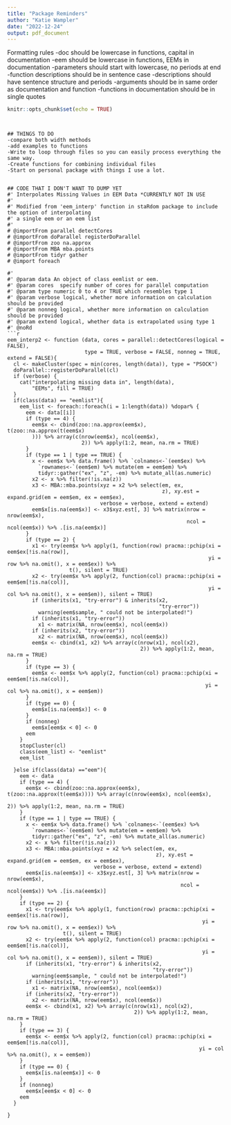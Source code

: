 ```yaml
---
title: "Package Reminders"
author: "Katie Wampler"
date: "2022-12-24"
output: pdf_document
---
```

Formatting rules 
-doc should be lowercase in functions, capital in documentation 
-eem should be lowercase in functions, EEMs in documentation 
-parameters should start with lowercase, no periods at end 
-function descriptions should be in sentence case 
-descriptions should have sentence structure and periods
-arguments should be in same order as documentation and function
-functions in documentation should be in single quotes


```r
knitr::opts_chunk$set(echo = TRUE)
```
```


## THINGS TO DO 
-compare both width methods
-add examples to functions
-Write to loop through files so you can easily process everything the same way. 
-Create functions for combining individual files
-Start on personal package with things I use a lot.  


## CODE THAT I DON'T WANT TO DUMP YET 
#' Interpolates Missing Values in EEM Data *CURRENTLY NOT IN USE
#'
#' Modified from 'eem_interp' function in staRdom package to include the option of interpolating
#' a single eem or an eem list
#'
# @importFrom parallel detectCores
# @importFrom doParallel registerDoParallel
# @importFrom zoo na.approx
# @importFrom MBA mba.points
# @importFrom tidyr gather
# @import foreach

#'
#' @param data An object of class eemlist or eem.
#' @param cores	 specify number of cores for parallel computation
#' @param type numeric 0 to 4 or TRUE which resembles type 1
#' @param verbose logical, whether more information on calculation should be provided
#' @param nonneg logical, whether more information on calculation should be provided
#' @param extend logical, whether data is extrapolated using type 1
#' @noRd
```r

eem_interp2 <- function (data, cores = parallel::detectCores(logical = FALSE),
                         type = TRUE, verbose = FALSE, nonneg = TRUE, extend = FALSE){
  cl <- makeCluster(spec = min(cores, length(data)), type = "PSOCK")
  doParallel::registerDoParallel(cl)
  if (verbose) {
    cat("interpolating missing data in", length(data),
        "EEMs", fill = TRUE)
  }
  if(class(data) == "eemlist"){
    eem_list <- foreach::foreach(i = 1:length(data)) %dopar% {
      eem <- data[[i]]
      if (type == 4) {
        eem$x <- cbind(zoo::na.approx(eem$x), t(zoo::na.approx(t(eem$x)
        ))) %>% array(c(nrow(eem$x), ncol(eem$x),
                        2)) %>% apply(1:2, mean, na.rm = TRUE)
      }
      if (type == 1 | type == TRUE) {
        x <- eem$x %>% data.frame() %>% `colnames<-`(eem$ex) %>%
          `rownames<-`(eem$em) %>% mutate(em = eem$em) %>%
          tidyr::gather("ex", "z", -em) %>% mutate_all(as.numeric)
        x2 <- x %>% filter(!is.na(z))
        x3 <- MBA::mba.points(xyz = x2 %>% select(em, ex,
                                                  z), xy.est = expand.grid(em = eem$em, ex = eem$ex),
                              verbose = verbose, extend = extend)
        eem$x[is.na(eem$x)] <- x3$xyz.est[, 3] %>% matrix(nrow = nrow(eem$x),
                                                          ncol = ncol(eem$x)) %>% .[is.na(eem$x)]
      }
      if (type == 2) {
        x1 <- try(eem$x %>% apply(1, function(row) pracma::pchip(xi = eem$ex[!is.na(row)],
                                                                 yi = row %>% na.omit(), x = eem$ex)) %>%
                    t(), silent = TRUE)
        x2 <- try(eem$x %>% apply(2, function(col) pracma::pchip(xi = eem$em[!is.na(col)],
                                                                 yi = col %>% na.omit(), x = eem$em)), silent = TRUE)
        if (inherits(x1, "try-error") & inherits(x2,
                                                 "try-error"))
          warning(eem$sample, " could not be interpolated!")
        if (inherits(x1, "try-error"))
          x1 <- matrix(NA, nrow(eem$x), ncol(eem$x))
        if (inherits(x2, "try-error"))
          x2 <- matrix(NA, nrow(eem$x), ncol(eem$x))
        eem$x <- cbind(x1, x2) %>% array(c(nrow(x1), ncol(x2),
                                           2)) %>% apply(1:2, mean, na.rm = TRUE)
      }
      if (type == 3) {
        eem$x <- eem$x %>% apply(2, function(col) pracma::pchip(xi = eem$em[!is.na(col)],
                                                                yi = col %>% na.omit(), x = eem$em))
      }
      if (type == 0) {
        eem$x[is.na(eem$x)] <- 0
      }
      if (nonneg)
        eem$x[eem$x < 0] <- 0
      eem
    }
    stopCluster(cl)
    class(eem_list) <- "eemlist"
    eem_list

  }else if(class(data) =="eem"){
    eem <- data
    if (type == 4) {
      eem$x <- cbind(zoo::na.approx(eem$x), t(zoo::na.approx(t(eem$x)))) %>% array(c(nrow(eem$x), ncol(eem$x),
                                                                                     2)) %>% apply(1:2, mean, na.rm = TRUE)
    }
    if (type == 1 | type == TRUE) {
      x <- eem$x %>% data.frame() %>% `colnames<-`(eem$ex) %>%
        `rownames<-`(eem$em) %>% mutate(em = eem$em) %>%
        tidyr::gather("ex", "z", -em) %>% mutate_all(as.numeric)
      x2 <- x %>% filter(!is.na(z))
      x3 <- MBA::mba.points(xyz = x2 %>% select(em, ex,
                                                z), xy.est = expand.grid(em = eem$em, ex = eem$ex),
                            verbose = verbose, extend = extend)
      eem$x[is.na(eem$x)] <- x3$xyz.est[, 3] %>% matrix(nrow = nrow(eem$x),
                                                        ncol = ncol(eem$x)) %>% .[is.na(eem$x)]
    }
    if (type == 2) {
      x1 <- try(eem$x %>% apply(1, function(row) pracma::pchip(xi = eem$ex[!is.na(row)],
                                                               yi = row %>% na.omit(), x = eem$ex)) %>%
                  t(), silent = TRUE)
      x2 <- try(eem$x %>% apply(2, function(col) pracma::pchip(xi = eem$em[!is.na(col)],
                                                               yi = col %>% na.omit(), x = eem$em)), silent = TRUE)
      if (inherits(x1, "try-error") & inherits(x2,
                                               "try-error"))
        warning(eem$sample, " could not be interpolated!")
      if (inherits(x1, "try-error"))
        x1 <- matrix(NA, nrow(eem$x), ncol(eem$x))
      if (inherits(x2, "try-error"))
        x2 <- matrix(NA, nrow(eem$x), ncol(eem$x))
      eem$x <- cbind(x1, x2) %>% array(c(nrow(x1), ncol(x2),
                                         2)) %>% apply(1:2, mean, na.rm = TRUE)
    }
    if (type == 3) {
      eem$x <- eem$x %>% apply(2, function(col) pracma::pchip(xi = eem$em[!is.na(col)],
                                                              yi = col %>% na.omit(), x = eem$em))
    }
    if (type == 0) {
      eem$x[is.na(eem$x)] <- 0
    }
    if (nonneg)
      eem$x[eem$x < 0] <- 0
    eem
  }

}

```

